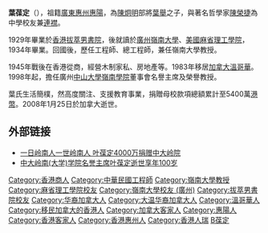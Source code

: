 '''葉葆定'''（{{bd|1908年||2008年|1月25日|catIdx=Ye葉}}），祖籍[[廣東|廣東]][[惠州|惠州]][[惠陽|惠陽]]，為[[陳炯明|陳炯明]]部將[[葉舉|葉舉]]之子，與著名哲學家[[陳榮捷|陳榮捷]]為中學校友兼[[連襟|連襟]]。

1929年畢業於[[香港|香港]][[拔萃男書院|拔萃男書院]]，後就讀於[[廣州|廣州]][[岭南大学_(广州)|嶺南大學]]、[[美國|美國]][[麻省理工學院|麻省理工學院]]，1934年畢業。回國後，歷任工程師、總工程師，兼任嶺南大學教授。

1945年戰後在香港從商，經營木制家私、房地產等。1983年移居[[加拿大|加拿大]][[溫哥華|溫哥華]]。1998年起，擔任廣州[[中山大學|中山大學]][[嶺南學院|嶺南學院]]董事會名譽主席及榮譽教授。

葉氏生活簡樸，然高度關注、支援教育事業，捐贈母校款項總額累計至5400萬[[港幣|港幣]]。2008年1月25日於加拿大逝世。

==外部链接==
*[http://www.mbahome.com/newss/Article/Bschool/schoolinter/200611/21354.shtml 一日岭南人一世岭南人 叶葆定4000万捐赠中大岭院]{{dead link|date=2018年4月 |bot=InternetArchiveBot |fix-attempted=yes }}
*[http://www.douban.com/group/topic/2873782/ 中大岭南(大学)学院名誉主席叶葆定逝世享年100岁]

{{企业家小作品}}
{{中國人物小作品}}
{{HK-edu-stub}}

{{DEFAULTSORT:Yip}}
[[Category:香港商人|Category:香港商人]]
[[Category:中華民國工程師|Category:中華民國工程師]]
[[Category:嶺南大學教授|Category:嶺南大學教授]]
[[Category:麻省理工學院校友|Category:麻省理工學院校友]]
[[Category:嶺南大學校友_(廣州)|Category:嶺南大學校友 (廣州)]]
[[Category:拔萃男書院校友|Category:拔萃男書院校友]]
[[Category:华裔加拿大人|Category:华裔加拿大人]]
[[Category:大温华裔加拿大人|Category:大温华裔加拿大人]]
[[Category:溫哥華人|Category:溫哥華人]]
[[Category:移民加拿大的香港人|Category:移民加拿大的香港人]]
[[Category:加拿大客家人|Category:加拿大客家人]]
[[Category:惠陽人|Category:惠陽人]]
[[Category:香港客家人|Category:香港客家人]]
[[Category:香港惠州人|Category:香港惠州人]]
[[Category:香港人瑞|Category:香港人瑞]]
[[Category:葉姓|B葆定]]